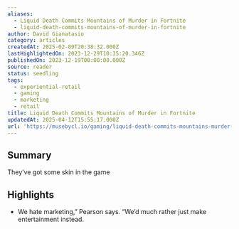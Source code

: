 ```yaml
---
aliases:
  - Liquid Death Commits Mountains of Murder in Fortnite
  - liquid-death-commits-mountains-of-murder-in-fortnite
author: David Gianatasio
category: articles
createdAt: 2025-02-09T20:38:32.000Z
lastHighlightedOn: 2023-12-29T10:35:20.346Z
publishedOn: 2023-12-19T00:00:00.000Z
source: reader
status: seedling
tags:
  - experiential-retail
  - gaming
  - marketing
  - retail
title: Liquid Death Commits Mountains of Murder in Fortnite
updatedAt: 2025-04-12T15:55:17.000Z
url: 'https://musebycl.io/gaming/liquid-death-commits-mountains-murder-fortnite'
---
```

## Summary

They’ve got some skin in the game

## Highlights

- We hate marketing,” Pearson says. “We’d much rather just make entertainment instead.
